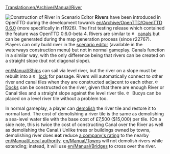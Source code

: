[[Translation:en/Archive/Manual/River]]

[[File:en/Archive/Manual/Scenario editor river construction.png|frame|Construction of River in Scenario Editor]]
'''Rivers''' have been introduced in OpenTTD during the development towards [[en/Archive/OpenTTD/OpenTTD 0.6.0]] (more specifically in r11926). The first testing release which contained the feature was OpenTTD 0.6.0-beta 4. Rivers are similar to [[File:en/Manual/Build canal.png|15px]] [[en/Manual/Water Transport Tiles|canals]] but can be generated during the map generation process (since r22767). Players can only build river in the [[en/Manual/Scenario editor|scenario editor]] (available in the waterways construction menu) but not in normal gameplay. Canals function in a similar way, with the only difference being that rivers can be created on a straight slope (but not diagonal slope).

[[en/Manual/Ships]] can sail via level river, but the river on a slope must be rebuilt into a [[File:en/Manual/Build locks.png|15px]] [[en/Manual/Water Transport Tiles|lock]] for passage. Rivers will automatically connect to other river and canal tiles when they are constructed adjacent to each other. [[File:en/Manual/Build dock.png|15px]] [[en/Manual/Water Transport Tiles|Docks]] can be constructed on the river, given that there are enough River or Canal tiles and a straight slope against the level river tile. [[File:en/Manual/Place buoy.png|15px]] Buoys can be placed on a level river tile without a problem too.

In normal gameplay, a player can [[en/Manual/Landscaping|demolish]] the river tile and restore it to normal land. The cost of demolishing a river tile is the same as demolishing a sea-level water tile with the base cost of £7,500 ($15,000) per tile. (On a side note, this is twice the cost of constructing Canal over the River as well as demolishing the Canal.) Unlike trees or buildings owned by towns, demolishing river does '''not''' reduce [[en/Manual/Game Mechanics/Main Page#local-authority-rating|a company's rating]] to the nearby [[en/Manual/Local authority]]. [[en/Manual/Towns]] will not demolish rivers while extending; instead, it will use [[en/Manual/Bridges]] to cross over the river.